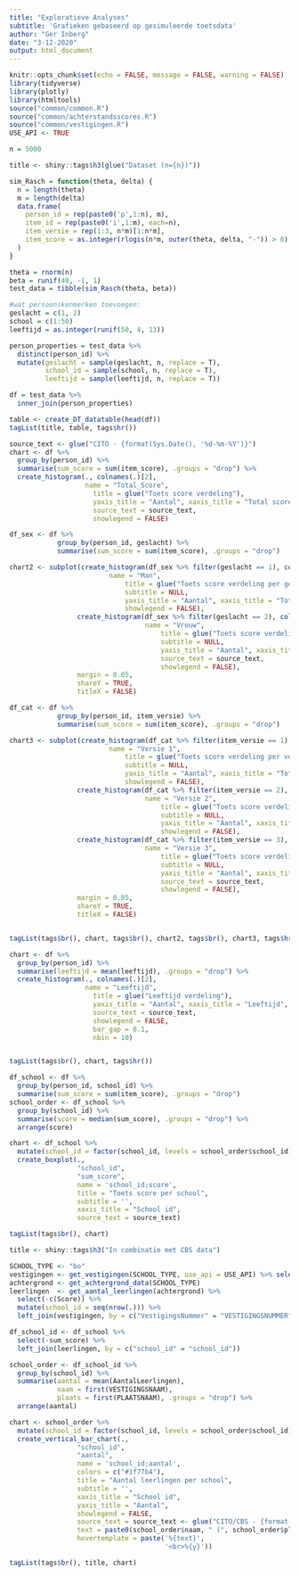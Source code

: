 ```yaml
---
title: "Exploratieve Analyses"
subtitle: 'Grafieken gebaseerd op gesimuleerde toetsdata'
author: "Ger Inberg"
date: "3-12-2020"
output: html_document
---
```


```r
knitr::opts_chunk$set(echo = FALSE, message = FALSE, warning = FALSE)
library(tidyverse)
library(plotly)
library(htmltools)
source("common/common.R")
source("common/achterstandsscores.R")
source("common/vestigingen.R")
USE_API <- TRUE
```


```r
n = 5000

title <- shiny::tags$h3(glue("Dataset (n={n})"))

sim_Rasch = function(theta, delta) {
  n = length(theta)
  m = length(delta)
  data.frame(
    person_id = rep(paste0('p',1:n), m),
    item_id = rep(paste0('i',1:m), each=n),
    item_versie = rep(1:3, n*m)[1:n*m],
    item_score = as.integer(rlogis(n*m, outer(theta, delta, "-")) > 0)
  )
}

theta = rnorm(n)
beta = runif(40, -1, 1)
test_data = tibble(sim_Rasch(theta, beta))

#wat persoonskenmerken toevoegen:
geslacht = c(1, 2)
school = c(1:50)
leeftijd = as.integer(runif(50, 4, 13))

person_properties = test_data %>%
  distinct(person_id) %>%
  mutate(geslacht = sample(geslacht, n, replace = T),
         school_id = sample(school, n, replace = T),
         leeftijd = sample(leeftijd, n, replace = T))

df = test_data %>%
  inner_join(person_properties)

table <- create_DT_datatable(head(df))
tagList(title, table, tags$hr())
```

```r
source_text <- glue("CITO - {format(Sys.Date(), '%d-%m-%Y')}")
chart <- df %>%
  group_by(person_id) %>%
  summarise(sum_score = sum(item_score), .groups = "drop") %>%
  create_histogram(., colnames(.)[2], 
                   name = "Total_Score",
          		     title = glue("Toets score verdeling"),
          		     yaxis_title = "Aantal", xaxis_title = "Total score",
          		     source_text = source_text,
          		     showlegend = FALSE)

df_sex <- df %>%
            group_by(person_id, geslacht) %>%
            summarise(sum_score = sum(item_score), .groups = "drop")

chart2 <- subplot(create_histogram(df_sex %>% filter(geslacht == 1), colnames(df_sex)[3],
                         name = "Man",
                		     title = glue("Toets score verdeling per geslacht"),
                		     subtitle = NULL,
                		     yaxis_title = "Aantal", xaxis_title = "Total score",
                		     showlegend = FALSE),
                 create_histogram(df_sex %>% filter(geslacht == 2), colnames(df_sex)[3],  
                                  name = "Vrouw",
                        		      title = glue("Toets score verdeling per geslacht"),
                        		      subtitle = NULL,
                        		      yaxis_title = "Aantal", xaxis_title = "Total score",
                        		      source_text = source_text,
                        		      showlegend = FALSE),
                 margin = 0.05,
                 shareY = TRUE, 
                 titleX = FALSE)

df_cat <- df %>%
            group_by(person_id, item_versie) %>%
            summarise(sum_score = sum(item_score), .groups = "drop")

chart3 <- subplot(create_histogram(df_cat %>% filter(item_versie == 1), colnames(df_cat)[3],
                         name = "Versie 1",
                		     title = glue("Toets score verdeling per versie"),
                		     subtitle = NULL,
                		     yaxis_title = "Aantal", xaxis_title = "Total score",
                		     showlegend = FALSE),
                 create_histogram(df_cat %>% filter(item_versie == 2), colnames(df_cat)[3],
                                  name = "Versie 2",
                        		      title = glue("Toets score verdeling per versie"),
                        		      subtitle = NULL,
                        		      yaxis_title = "Aantal", xaxis_title = "Total score",
                        		      showlegend = FALSE),
                 create_histogram(df_cat %>% filter(item_versie == 3), colnames(df_cat)[3],
                                  name = "Versie 3",
                        		      title = glue("Toets score verdeling per versie"),
                        		      subtitle = NULL,
                        		      yaxis_title = "Aantal", xaxis_title = "Total score",
                        		      source_text = source_text,
                        		      showlegend = FALSE),
                 margin = 0.05,
                 shareY = TRUE, 
                 titleX = FALSE)


tagList(tags$br(), chart, tags$br(), chart2, tags$br(), chart3, tags$hr())
```

```r
chart <- df %>%
  group_by(person_id) %>%
  summarise(leeftijd = mean(leeftijd), .groups = "drop") %>%
  create_histogram(., colnames(.)[2],
                   name = "Leeftijd",
          		     title = glue("Leeftijd verdeling"),
          		     yaxis_title = "Aantal", xaxis_title = "Leeftijd",
          		     source_text = source_text,
          		     showlegend = FALSE,
          		     bar_gap = 0.1,
          		     nbin = 10)


tagList(tags$br(), chart, tags$hr())
```

```r
df_school <- df %>%
  group_by(person_id, school_id) %>%
  summarise(sum_score = sum(item_score), .groups = "drop")
school_order <- df_school %>% 
  group_by(school_id) %>% 
  summarise(score = median(sum_score), .groups = "drop") %>% 
  arrange(score)

chart <- df_school %>% 
  mutate(school_id = factor(school_id, levels = school_order$school_id)) %>%
  create_boxplot(.,
                 "school_id", 
                 "sum_score", 
                 name = 'school_id;score',
                 title = "Toets score per school", 
                 subtitle = '',
                 xaxis_title = "School id", 
                 source_text = source_text)

tagList(tags$br(), chart)
```

```r
title <- shiny::tags$h3("In combinatie met CBS data")

SCHOOL_TYPE <- "bo"
vestigingen <- get_vestigingen(SCHOOL_TYPE, use_api = USE_API) %>% select(VESTIGINGSNUMMER, VESTIGINGSNAAM, PLAATSNAAM)
achtergrond <- get_achtergrond_data(SCHOOL_TYPE)
leerlingen  <- get_aantal_leerlingen(achtergrond) %>% 
  select(-c(Score)) %>%
  mutate(school_id = seq(nrow(.))) %>%
  left_join(vestigingen, by = c("VestigingsNummer" = "VESTIGINGSNUMMER"))

df_school_id <- df_school %>%
  select(-sum_score) %>%
  left_join(leerlingen, by = c("school_id" = "school_id"))

school_order <- df_school_id %>% 
  group_by(school_id) %>% 
  summarise(aantal = mean(AantalLeerlingen),
            naam = first(VESTIGINGSNAAM),
            plaats = first(PLAATSNAAM), .groups = "drop") %>% 
  arrange(aantal)

chart <- school_order %>% 
  mutate(school_id = factor(school_id, levels = school_order$school_id)) %>%
  create_vertical_bar_chart(.,
                 "school_id", 
                 "aantal",
                 name = 'school_id;aantal',
                 colors = c("#1f77b4"),
                 title = "Aantal leerlingen per school", 
                 subtitle = '',
                 xaxis_title = "School id",
                 yaxis_title = "Aantal",
                 showlegend = FALSE,
                 source_text = source_text <- glue("CITO/CBS - {format(Sys.Date(), '%d-%m-%Y')}"),
                 text = paste0(school_order$naam, " (", school_order$plaats, ")"),
                 hovertemplate = paste('%{text}',
                                       '<br>%{y}'))

tagList(tags$br(), title, chart)
```

